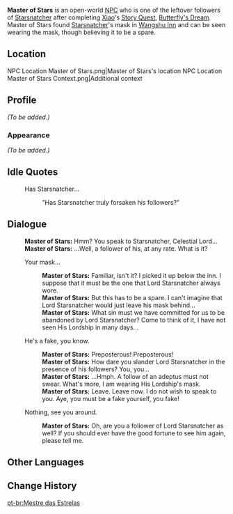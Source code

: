{{Meta
<!-- REMOVE THIS TEMPLATE AFTER ADDING MISSING INFO -->
|missing_NPC_profile  = yes
}}
{{Character Infobox
|image            = NPC Master of Stars.png
|type             = Open-World NPC
|region           = Liyue
|location         = Liyue
|title            = Believer
}}
'''Master of Stars''' is an open-world [[NPC]] who is one of the leftover followers of [[Starsnatcher]] after completing [[Xiao]]'s [[Story Quest]], [[Butterfly's Dream]]. Master of Stars found [[Starsnatcher]]'s mask in [[Wangshu Inn]] and can be seen wearing the mask, though believing it to be a spare.

==Location==
<gallery>
NPC Location Master of Stars.png|Master of Stars's location
NPC Location Master of Stars Context.png|Additional context
</gallery>

==Profile==
<!-- detailed story/lore information goes here -->
''(To be added.)''

===Appearance===
''(To be added.)''

==Idle Quotes==
{{Dialogue Start}}
: {{DIcon|Idle}} Has Starsnatcher...
:: {{A|VO Master of Stars 01.ogg}} "Has Starsnatcher truly forsaken his followers?"
{{Dialogue End}}

==Dialogue==
{{Dialogue Start}}
:'''Master of Stars:''' Hmm? You speak to Starsnatcher, Celestial Lord...
:'''Master of Stars:''' ...Well, a follower of his, at any rate. What is it?
:{{DIcon}} Your mask...
::'''Master of Stars:''' Familiar, isn't it? I picked it up below the inn. I suppose that it must be the one that Lord Starsnatcher always wore.
::'''Master of Stars:''' But this has to be a spare. I can't imagine that Lord Starsnatcher would just leave his mask behind...
::'''Master of Stars:''' What sin must we have committed for us to be abandoned by Lord Starsnatcher? Come to think of it, I have not seen His Lordship in many days...
:{{DIcon}} He's a fake, you know.
::'''Master of Stars:''' Preposterous! Preposterous!
::'''Master of Stars:''' How dare you slander Lord Starsnatcher in the presence of his followers? You, you...
::'''Master of Stars:''' ...Hmph. A follow of an adeptus must not swear. What's more, I am wearing His Lordship's mask.
::'''Master of Stars:''' Leave. Leave now. I do not wish to speak to you. Aye, you must be a fake yourself, you fake!
:{{DIcon}} Nothing, see you around.
::'''Master of Stars:''' Oh, are you a follower of Lord Starsnatcher as well? If you should ever have the good fortune to see him again, please tell me.
{{Dialogue End}}

==Other Languages==
{{Other Languages
|default_hidden = 1
|en      = Master of Stars
|zhs     = 星辰君
|zhs_rm  = Xīngchén Jūn
|zht     = 星辰君
|zht_rm  = Xīngchén Jūn
|ja      = 星辰君
|ja_rm   = Seishin-kun{{Assumed}}
|ko      = 성진군
|ko_rm   = Seongjingun
|es      = Maestro de las Estrellas
|fr      = Maître des étoiles
|ru      = Хозяин Звёзд
|th      = ลอร์ดแห่งดวงดาว
|th_rm   = Lod haeng Duang Dao
|vi      = Tinh Thần Quân
|de      = Herr der Sterne
|id      = Penguasa Bintang
|pt      = Mestre das Estrelas
|tr      = Yıldızların Efendisi
|it      = Maestro delle stelle
}}

==Change History==
{{Change History|1.3}}

[[pt-br:Mestre das Estrelas]]